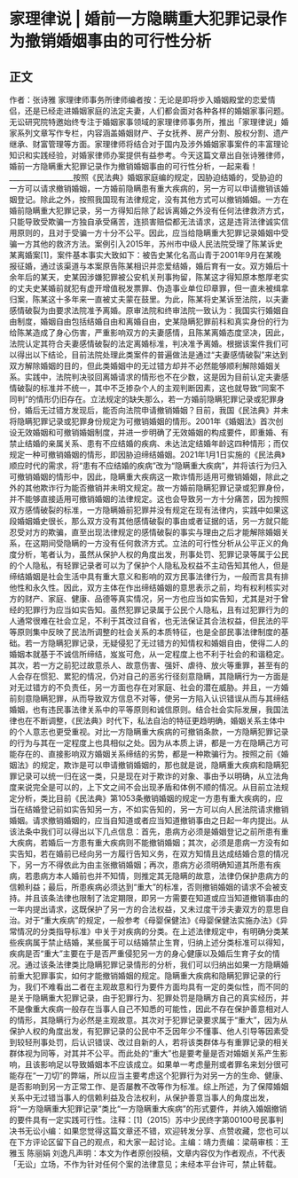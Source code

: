 # 家理律说 | 婚前一方隐瞒重大犯罪记录作为撤销婚姻事由的可行性分析
## 正文
作者：张诗雅 家理律师事务所律师编者按：无论是即将步入婚姻殿堂的恋爱情侣，还是已经走进婚姻家庭的法定夫妻，人们都会面对各种各样的婚姻家事问题。无讼研究院特邀始终专注于婚姻家事领域的家理律师事务所，推出「家理律说」婚家系列文章写作专栏，内容涵盖婚姻财产、子女抚养、房产分割、股权分割、遗产继承、财富管理等方面。家理律师将结合对于国内及涉外婚姻家事案件的丰富理论知识和实践经验，对婚家律师办案提供有益参考。今天这篇文章出自张诗雅律师，婚前一方隐瞒重大犯罪记录作为撤销婚姻事由的可行性分析，一起来看！__________________按照《民法典》婚姻家庭编的规定，因胁迫结婚的，受胁迫的一方可以请求撤销婚姻，一方婚前隐瞒患有重大疾病的，另一方可以申请撤销该婚姻登记。除此之外，按照我国现有法律规定，没有其他方式可以撤销婚姻。一方在婚前隐瞒重大犯罪记录，另一方得知后除了起诉离婚之外没有任何法律救济方式，只能导致受欺骗一方独自承受痛苦，连损害赔偿都无法请求，这是违背法律诚实信用原则的，且对于受骗一方十分不公平。因此，应当给隐瞒重大犯罪记录婚姻中受骗一方其他的救济方法。案例引入2015年，苏州市中级人民法院受理了陈某诉史某离婚案[1]，案件基本事实大致如下：被告史某化名高山青于2001年9月在某晚报征婚，通过该渠道与本案原告陈某相识并恋爱结婚，婚后育有一女。双方婚后十余年后的某天，史某因涉嫌犯罪被公安机关刑事拘留，陈某这才得知原本憨厚老实的丈夫史某婚前就犯有虚开增值税发票罪、伪造事业单位印章罪，但一直未被缉拿归案，陈某这十多年来一直被丈夫蒙在鼓里。为此，陈某将史某诉至法院，以夫妻感情破裂为由要求法院准予离婚。原审法院和终审法院一致认为：我国实行婚姻自由制度，婚姻自由包括结婚自由和离婚自由，史某隐瞒犯罪前科和真实身份的行为给陈某造成了身心伤害，严重影响双方的夫妻感情，且陈某离婚态度坚决，因此，法院认定其符合夫妻感情破裂的法定离婚标准，判决准予离婚。根据该案件我们可以得出以下结论，目前法院处理此类案件的普遍做法是通过“夫妻感情破裂”来达到双方解除婚姻的目的，但此类婚姻中的无过错方却并不必然能够顺利解除婚姻关系。实践中，法院判决驳回离婚请求的情形也不在少数，这是因为目前认定夫妻感情破裂的标准并不统一，其中不乏掺杂个人的主观判断因素，这也就导致“同案不同判”的情形仍旧存在。立法规定的缺失那么，若一方婚前隐瞒犯罪记录或犯罪身份，婚后无过错方发现后，能否向法院申请撤销婚姻？目前，我国《民法典》并未将隐瞒犯罪记录或犯罪身份规定为可撤销婚姻的情形。2001年《婚姻法》首次创设无效婚姻和可撤销婚姻制度，并进一步明确了无效婚姻的构成要件，即重婚、有禁止结婚的亲属关系、患有不应结婚的疾病、未达法定结婚年龄这四种情形；而仅规定一种可撤销婚姻的情形，即因胁迫缔结婚姻。2021年1月1日实施的《民法典》顺应时代的需求，将“患有不应结婚的疾病”改为“隐瞒重大疾病”，并将该行为归入可撤销婚姻的情形中，因此，隐瞒重大疾病这一欺诈情形适用可撤销婚姻，除此之外的其他欺诈行为能否撤销并未明文规定。故一方婚前隐瞒犯罪记录或犯罪身份，并不能够直接适用可撤销婚姻的法律规定。这也会导致另一方十分痛苦，因为按照双方感情破裂的标准，一方隐瞒婚前犯罪并没有规定在现有法律内，实践中如果这段婚姻婚史很长，那么双方没有其他感情破裂的事由或者证据的话，另一方就只能忍受对方的欺骗，直至出现法律规定的感情破裂的事实与理由之后才能解除婚姻关系，在这期间受隐瞒的一方没有任何救济方式。立法的可行性分析从公平正义的角度分析，笔者认为，虽然从保护人权的角度出发，刑事处罚、犯罪记录等属于公民的个人隐私，有轻罪记录者可以为了保护个人隐私及权益不主动告知其他人，但是缔结婚姻是社会生活中具有重大意义和影响的双方民事法律行为，一般而言具有排他性和永久性。因此，双方主体在作出缔结婚姻的意思表示之前，均有权利核实对方的财产、家庭、健康、品德等真实情况，另一方也应当如实告知，尤其是对于曾经的犯罪行为应当如实告知。虽然犯罪记录属于公民个人隐私，且有过犯罪行为的人通常很难在社会立足，不利于其改过自省，也无法保证其合法权益，但民法的平等原则集中反映了民法所调整的社会关系的本质特征，也是全部民事法律制度的基础。若一方隐瞒犯罪记录，无疑侵犯了无过错方的知情权和婚姻自由，使得二人的婚姻本就基于不诚信所缔结，岌岌可危，从一定程度上也不利于社会的和谐稳定。其次，若一方之前犯过故意杀人、故意伤害、强奸、虐待、放火等重罪，甚至有的人会存在惯犯、累犯的情况，仍对自己的恶劣行径刻意隐瞒，其隐瞒行为一方面是对无过错方的不负责任，另一方面也存在对家庭、社会的潜在威胁。并且，一方婚前刻意隐瞒犯罪，从而导致双方信息不对等，使另一方陷入认识错误从而与其缔结婚姻，也有违民事法律关系中的平等原则和诚信原则。结合社会实际发展，我国法律也在不断调整，《民法典》时代下，私法自治的特征更趋明确，婚姻关系主体中的个人意志也更受重视。对比一方隐瞒重大疾病的可撤销条款，一方隐瞒犯罪记录的行为与其在一定程度上也具相似之处。因为从本质上讲，都是一方在隐瞒己方可能存在的、直接影响双方婚姻关系缔结的劣势，都是一种欺骗行为。按照之前《婚姻法》的规定，欺诈是可以申请撤销婚姻的，那也就是说，隐瞒重大疾病和隐瞒犯罪记录可以统一归在这一类，只是现在对于欺诈的对象、事由予以明确，从立法角度来说完全是可以的，上下文之间不会出现矛盾和体例不顺的情况。从目前立法规定分析，类比目前《民法典》第1053条撤销婚姻的规定一方患有重大疾病的，应当在结婚登记前如实告知另一方，不如实告知的，另一方可以向人民法院请求撤销婚姻。请求撤销婚姻的，应当自知道或者应当知道撤销事由之日起一年内提出。从该法条中我们可以得出以下几点信息：首先，患病方必须是婚姻登记之前所患有重大疾病，若婚后一方患有重大疾病则不能撤销婚姻；其次，必须是患病一方没有如实告知，若在婚前已经向另一方履行告知义务，在双方知情且达成结婚合意的情况下，另一方不得依此为由主张撤销婚姻；再次，患病方必须明确知道其所患有疾病，若患病方本人婚前也并不知情，则推定其无隐瞒的故意，法律仍保护患病方的信赖利益；最后，所患疾病必须达到“重大”的标准，否则撤销婚姻的请求不会被支持。并且该条法律也限制了法定期限，即另一方需要在知道或应当知道撤销事由的一年内提出请求，这既保护了另一方的合法权益，又未过度干涉夫妻双方的意思自治。对于“重大疾病”的规定，一般参考《母婴保健法》《母婴保健法实施办法》《异常情况的分类指导标准》中关于对疾病的分类。在上述法律规定中，有明确分类某些疾病属于禁止结婚，某些属于可以结婚禁止生育，归纳上述分类标准可以得知，疾病是否“重大”主要在于是否严重侵犯另一方的身心健康以及婚后生育子女的情况。通过该条法律类比隐瞒犯罪记录情形的分析，我们可以归纳出如果一方隐瞒婚前重大犯罪事实，如何才能撤销婚姻的规定。隐瞒重大疾病和隐瞒犯罪记录的行为，我们不难看出二者在主观故意和行为要件方面均具有一定的类似性，而不同的是关于隐瞒重大犯罪记录，由于犯罪行为、犯罪处罚是隐瞒方自己的真实经历，并不是像重大疾病一般存在当事人自己不知悉的可能性，因此不存在保护善意相对人的情形，其隐瞒行为必然是主观故意。其次对于犯罪记录要求属于“重大”，因为从保护人权的角度出发，有犯罪记录的公民中不乏因年少不懂事、他人引导等因素受到较轻刑事处罚，后认识错误、改过自新的人，若将该类群体与有重罪记录的相关群体视为同等，对其并不公平。而此处的“重大”也是要考量是否对婚姻关系产生影响，且该影响足以导致婚姻本不应该成立。如果单一考虑量刑或者罪名来划分很可能存在“一刀切”的弊端，所以应当主要考虑这个犯罪行为对另一方的生命、健康、是否影响到另一方正常工作、是否屡教不改等作为标准。综上所述，为了保障婚姻关系中无过错当事人的信赖利益及合法权利，从保护善意当事人的角度出发，将“一方隐瞒重大犯罪记录”类比“一方隐瞒重大疾病”的形式要件，并纳入婚姻撤销的要件具有一定实践可行性。注释：[1]（2015）苏中少民终字第00100号民事判决书无讼小编：如果您觉得这篇文章还不错，欢迎转发分享、点赞收藏，您也可以在下方评论区留下自己的观点，和大家一起讨论。主编：靖力责编：梁萌审核：王雅玉 陈丽娟 刘逸凡声明：本文为作者原创投稿，文章内容仅为作者观点，不代表「无讼」立场，不作为针对任何个案的法律意见；未经本平台许可，禁止转载。